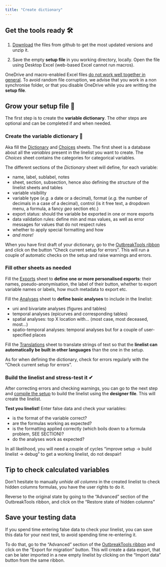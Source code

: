```yaml
---
title: "Create dictionary"
---
```


## Get the tools ready 🛠

1. [Download](../getting_started/download.qmd#download) the files from github to get the most updated versions and unzip it.

2. Save the empty **setup file** in you working directory, locally. Open the file using Desktop Excel (web-based Excel cannot run macros).

::: {.callout-warning}
OneDrive and macro-enabled Excel files [do not work well together in general](https://stackoverflow.com/questions/69282968/onedrive-corrupts-macro-enabled-files). To avoid random file corruption, we advise that you work in a non synchronise folder, or that you disable OneDrive while you are writting the **setup file**.
:::

## Grow your setup file 🌱

The first step is to create the **variable dictionary**. The other steps are optional and can be completed if and when needed.

### Create the variable dictionary 📘

Aka fill the [Dictionary](../reference/dictionary_sheet.qmd) and [Choices](../reference/choices_sheet.qmd) sheets. The first sheet is a database about all the *variables* present in the linelist you want to create. The *Choices* sheet contains the categories for categorical variables.

The different sections of the *Dictionary* sheet will define, for each variable:

-   name, label, sublabel, notes
-   sheet, section, subsection, hence also defining the *structure* of the linelist sheets and tables
- variable visibility
-  variable type (*e.g.* a date or a decimal), format (*e.g.* the number of decimals in a case of a decimal), control (is it free text, a dropdown menu, a formula, a fancy *geo* section etc.)
-   export status: should the variable be exported in one or more exports
-   data validation rules: define min and max values, as well as error messages for values that do not respect rules
-   whether to apply special formatting and how
-   *and more!*

When you have first draft of your dictionary, go to the [OutbreakTools ribbon](../getting_started/workflow.qmd#fig-setup-ribbon) and click on the button "Check current setup for errors". This will run a couple of automatic checks on the setup and raise warnings and errors.


### Fill other sheets as needed

Fill the [Exports](../reference/exports_sheet.qmd) sheet to **define one or more personalised exports**: their names, pseudo-anonymisation, the label of their button, whether to export variable names or labels, how much metadata to export etc.

Fill the [Analyses](../reference/analyses_sheet.qmd) sheet to **define basic analyses** to include in the linelist:

- uni and bivariate analyses (figures and tables)  
- temporal analyses (epicurves and corresponding tables)  
- spatial analyses: top X location with... (most case, most deceased, most...)  
- spatio-temporal analyses: temporal analyses but for a couple of user-specified places  

Fill the [Translations](../reference/analyses_sheet.qmd) sheet to translate strings of text so that the **linelist can automatically be built in other languages** than the one in the setup.

As for when defining the dictionary, check for errors regularly with the "Check current setup for errors".


### Build the linelist and stress-test it ✔

After correcting errors and checking warnings, you can go to the next step and [compile the setup](../getting_started/compile.qmd) to build the linelist using the **designer file**. This will create the linelist.

**Test you linelist!** Enter false data and check your variables:

- is the format of the variable correct?
- are the formulas working as expected?
- is the formatting applied correctly (which boils down to a formula problem, SEE SECTION)?
- do the analyses work as expected?

In all likelihood, you will need a couple of cycles "improve setup -> build linelist -> debug" to get a working linelist, do not despair!

::: {.callout-tip collapse=true}

## Tip to check calculated variables

Don't hesitate to manually *unhide all columns* in the created linelist to check hidden columns formulas, you have the user rights to do it.

Reverse to the original state by going to the "Advanced" section of the OutbreakTools ribbon, and click on the "Restore state of hidden columns"
:::

::: {.callout-tip collapse=true}

## Save your testing data

If you spend time entering false data to check your linelist, you can save this data for your next test, to avoid spending time re-entering it. 

To do that, go to the "Advanced" section of the [OutbreakTools ribbon](../reference/ribbons.qmd#sec-linelist-ribbon) and click on the "Export for migration" button. This will create a data export, that can be later imported in a new empty linelist by clicking on the "Import data" button from the same ribbon.
:::